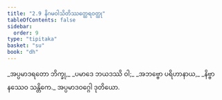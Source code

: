 ```yaml
---
title: "2.9 နိဂမဝါသိတိဿတ္ထေရဝတ္ထု"
tableOfContents: false
sidebar:
  order: 9
type: "tipitaka"
basket: "su"
book: "dh"
---
```



<DynamicBreadcrumb />

<Division number="32" book="dh" e="ch" v="18" p="17">

<Paragraph number="34" type="verses" book="dh">
_အပ္ပမာဒရတော ဘိက္ခု,_  
_ပမာဒေ ဘယဒဿိ ဝါ;_  
_အဘဗ္ဗော ပရိဟာနာယ,_  
_နိဗ္ဗာနဿေဝ သန္တိကေ._  


</Paragraph>
</Division>

<Paragraph number="35" type="center" book="dh">
အပ္ပမာဒဝဂ္ဂေါ ဒုတိယော.
</Paragraph>